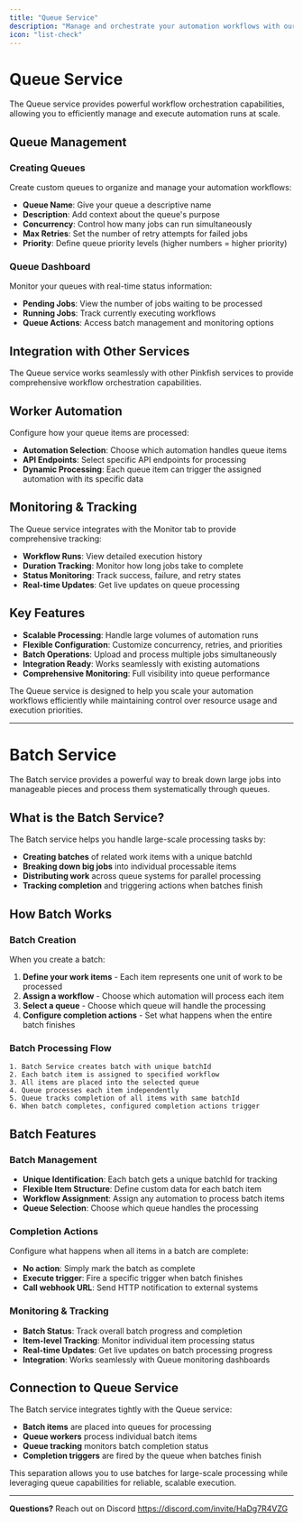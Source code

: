 ```yaml
---
title: "Queue Service"
description: "Manage and orchestrate your automation workflows with our powerful queuing system"
icon: "list-check"
---
```


# Queue Service

The Queue service provides powerful workflow orchestration capabilities, allowing you to efficiently manage and execute automation runs at scale.

## Queue Management

### Creating Queues

Create custom queues to organize and manage your automation workflows:

- **Queue Name**: Give your queue a descriptive name
- **Description**: Add context about the queue's purpose
- **Concurrency**: Control how many jobs can run simultaneously
- **Max Retries**: Set the number of retry attempts for failed jobs
- **Priority**: Define queue priority levels (higher numbers = higher priority)

### Queue Dashboard

Monitor your queues with real-time status information:

- **Pending Jobs**: View the number of jobs waiting to be processed
- **Running Jobs**: Track currently executing workflows
- **Queue Actions**: Access batch management and monitoring options

## Integration with Other Services

The Queue service works seamlessly with other Pinkfish services to provide comprehensive workflow orchestration capabilities.

## Worker Automation

Configure how your queue items are processed:

- **Automation Selection**: Choose which automation handles queue items
- **API Endpoints**: Select specific API endpoints for processing
- **Dynamic Processing**: Each queue item can trigger the assigned automation with its specific data

## Monitoring & Tracking

The Queue service integrates with the Monitor tab to provide comprehensive tracking:

- **Workflow Runs**: View detailed execution history
- **Duration Tracking**: Monitor how long jobs take to complete
- **Status Monitoring**: Track success, failure, and retry states
- **Real-time Updates**: Get live updates on queue processing

## Key Features

- **Scalable Processing**: Handle large volumes of automation runs
- **Flexible Configuration**: Customize concurrency, retries, and priorities
- **Batch Operations**: Upload and process multiple jobs simultaneously
- **Integration Ready**: Works seamlessly with existing automations
- **Comprehensive Monitoring**: Full visibility into queue performance

The Queue service is designed to help you scale your automation workflows efficiently while maintaining control over resource usage and execution priorities.

---

# Batch Service

The Batch service provides a powerful way to break down large jobs into manageable pieces and process them systematically through queues.

## What is the Batch Service?

The Batch service helps you handle large-scale processing tasks by:

- **Creating batches** of related work items with a unique batchId
- **Breaking down big jobs** into individual processable items
- **Distributing work** across queue systems for parallel processing
- **Tracking completion** and triggering actions when batches finish

## How Batch Works

### Batch Creation

When you create a batch:

1. **Define your work items** - Each item represents one unit of work to be processed
2. **Assign a workflow** - Choose which automation will process each item
3. **Select a queue** - Choose which queue will handle the processing
4. **Configure completion actions** - Set what happens when the entire batch finishes

### Batch Processing Flow

```
1. Batch Service creates batch with unique batchId
2. Each batch item is assigned to specified workflow
3. All items are placed into the selected queue
4. Queue processes each item independently
5. Queue tracks completion of all items with same batchId
6. When batch completes, configured completion actions trigger
```

## Batch Features

### Batch Management

- **Unique Identification**: Each batch gets a unique batchId for tracking
- **Flexible Item Structure**: Define custom data for each batch item
- **Workflow Assignment**: Assign any automation to process batch items
- **Queue Selection**: Choose which queue handles the processing

### Completion Actions

Configure what happens when all items in a batch are complete:

- **No action**: Simply mark the batch as complete
- **Execute trigger**: Fire a specific trigger when batch finishes
- **Call webhook URL**: Send HTTP notification to external systems

### Monitoring & Tracking

- **Batch Status**: Track overall batch progress and completion
- **Item-level Tracking**: Monitor individual item processing status
- **Real-time Updates**: Get live updates on batch processing progress
- **Integration**: Works seamlessly with Queue monitoring dashboards

## Connection to Queue Service

The Batch service integrates tightly with the Queue service:

- **Batch items** are placed into queues for processing
- **Queue workers** process individual batch items
- **Queue tracking** monitors batch completion status
- **Completion triggers** are fired by the queue when batches finish

This separation allows you to use batches for large-scale processing while leveraging queue capabilities for reliable, scalable execution.

---

**Questions?** Reach out on Discord https://discord.com/invite/HaDg7R4VZG
